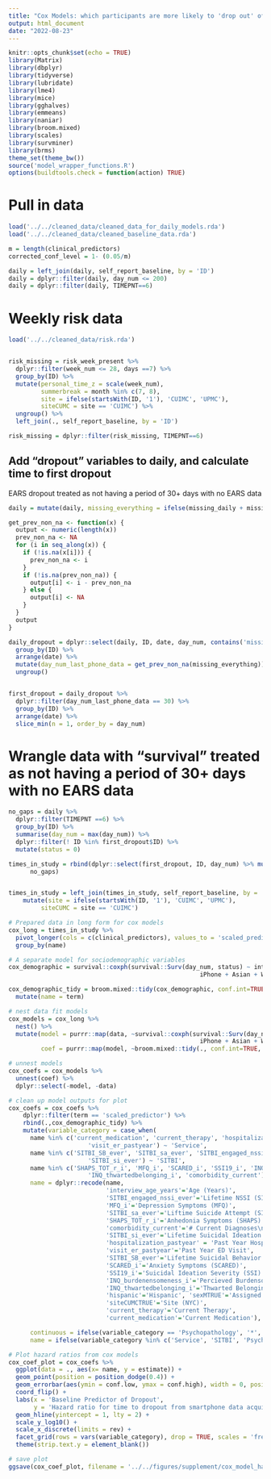 ```yaml
---
title: "Cox Models: which participants are more likely to 'drop out' of smartphone data collection"
output: html_document
date: "2022-08-23"
---
```


```r
knitr::opts_chunk$set(echo = TRUE)
library(Matrix)
library(dbplyr)
library(tidyverse)
library(lubridate)
library(lme4)
library(mice)
library(gghalves)
library(emmeans)
library(naniar)
library(broom.mixed)
library(scales)
library(survminer)
library(brms)
theme_set(theme_bw())
source('model_wrapper_functions.R')
options(buildtools.check = function(action) TRUE)
```


# Pull in data

```r
load('../../cleaned_data/cleaned_data_for_daily_models.rda')
load('../../cleaned_data/cleaned_baseline_data.rda')
```

```r
m = length(clinical_predictors)
corrected_conf_level = 1- (0.05/m)
```

```r
daily = left_join(daily, self_report_baseline, by = 'ID')
daily = dplyr::filter(daily, day_num <= 200)
daily = dplyr::filter(daily, TIMEPNT==6)
```


# Weekly risk data
```r
load('../../cleaned_data/risk.rda')


risk_missing = risk_week_present %>%
  dplyr::filter(week_num <= 28, days ==7) %>%
  group_by(ID) %>%
  mutate(personal_time_z = scale(week_num),
         summerbreak = month %in% c(7, 8),
         site = ifelse(startsWith(ID, '1'), 'CUIMC', 'UPMC'),
         siteCUMC = site == 'CUIMC') %>%
  ungroup() %>%
  left_join(., self_report_baseline, by = 'ID') 

risk_missing = dplyr::filter(risk_missing, TIMEPNT==6)
```


## Add "dropout" variables to daily, and calculate time to first dropout 

EARS dropout treated as not having a period of 30+ days with no EARS data
```r
daily = mutate(daily, missing_everything = ifelse(missing_daily + missing_gps + missing_accel + missing_keyboard == 4, NA_real_, 0)) 

get_prev_non_na <- function(x) {
  output <- numeric(length(x))
  prev_non_na <- NA
  for (i in seq_along(x)) {
    if (!is.na(x[i])) {
      prev_non_na <- i
    }
    if (!is.na(prev_non_na)) {
      output[i] <- i - prev_non_na
    } else {
      output[i] <- NA
    }
  }
  output
}

daily_dropout = dplyr::select(daily, ID, date, day_num, contains('missing')) %>%
  group_by(ID) %>%
  arrange(date) %>%
  mutate(day_num_last_phone_data = get_prev_non_na(missing_everything)) %>%
  ungroup()


first_dropout = daily_dropout %>%
  dplyr::filter(day_num_last_phone_data == 30) %>%
  group_by(ID) %>%
  arrange(date) %>%
  slice_min(n = 1, order_by = day_num)
```

# Wrangle data with "survival" treated as not having a period of 30+ days with no EARS data

```r
no_gaps = daily %>%
  dplyr::filter(TIMEPNT ==6) %>%
  group_by(ID) %>%
  summarise(day_num = max(day_num)) %>%
  dplyr::filter(! ID %in% first_dropout$ID) %>%
  mutate(status = 0)

times_in_study = rbind(dplyr::select(first_dropout, ID, day_num) %>% mutate(status = 1), 
      no_gaps)


times_in_study = left_join(times_in_study, self_report_baseline, by = 'ID') %>%
    mutate(site = ifelse(startsWith(ID, '1'), 'CUIMC', 'UPMC'),
         siteCUMC = site == 'CUIMC')
```



```r
# Prepared data in long form for cox models
cox_long = times_in_study %>%
  pivot_longer(cols = c(clinical_predictors), values_to = 'scaled_predictor') %>%
  group_by(name)

# A separate model for sociodemographic variables
cox_demographic = survival::coxph(survival::Surv(day_num, status) ~ interview_age_years +
                                                     iPhone + Asian + White + Black + hispanic + sexM + siteCUMC, data = times_in_study)

cox_demographic_tidy = broom.mixed::tidy(cox_demographic, conf.int=TRUE, exponentiate=TRUE) %>%
  mutate(name = term)

# nest data fit models
cox_models = cox_long %>%
  nest() %>%
  mutate(model = purrr::map(data, ~survival::coxph(survival::Surv(day_num, status) ~ scaled_predictor + interview_age_years +
                                                     iPhone + Asian + White + Black + hispanic + sexM + siteCUMC, data =.)),
         coef = purrr::map(model, ~broom.mixed::tidy(., conf.int=TRUE, exponentiate=TRUE)))

# unnest models
cox_coefs = cox_models %>%
  unnest(coef) %>%
  dplyr::select(-model, -data)

# clean up model outputs for plot
cox_coefs = cox_coefs %>%
    dplyr::filter(term == 'scaled_predictor') %>%
    rbind(.,cox_demographic_tidy) %>%
    mutate(variable_category = case_when(
      name %in% c('current_medication', 'current_therapy', 'hospitalization_pastyear', 
                      'visit_er_pastyear') ~ 'Service',
      name %in% c('SITBI_SB_ever', 'SITBI_sa_ever', 'SITBI_engaged_nssi_ever', 
                      'SITBI_si_ever') ~ 'SITBI',
      name %in% c('SHAPS_TOT_r_i', 'MFQ_i', 'SCARED_i', 'SSI19_i', 'INQ_burdenensomeness_i', 
                      'INQ_thwartedbelonging_i', 'comorbidity_current') ~ 'Psychopathology'),
      name = dplyr::recode(name, 
                           'interview_age_years'='Age (Years)',
                           'SITBI_engaged_nssi_ever'='Lifetime NSSI (SITBI)',
                           'MFQ_i'='Depression Symptoms (MFQ)',
                           'SITBI_sa_ever'='Liftime Suicide Attempt (SITBI)', 
                           'SHAPS_TOT_r_i'='Anhedonia Symptoms (SHAPS)',
                           'comorbidity_current'='# Current Diagnoses\n(MINI-KID)',
                           'SITBI_si_ever'='Lifetime Suicidal Ideation (SITBI)', 
                           'hospitalization_pastyear' = 'Past Year Hospitalization',
                           'visit_er_pastyear'='Past Year ED Visit', 
                           'SITBI_SB_ever'='Lifetime Suicidal Behavior (SITBI)',
                           'SCARED_i'='Anxiety Symptoms (SCARED)', 
                           'SSI19_i'='Suicidal Ideation Severity (SSI)',
                           'INQ_burdenensomeness_i'='Percieved Burdensomeness (INQ)', 
                           'INQ_thwartedbelonging_i'='Thwarted Belonging (INQ)',
                           'hispanic'='Hispanic', 'sexMTRUE'='Assigned Male Sex',
                           'siteCUMCTRUE'='Site (NYC)', 
                           'current_therapy'='Current Therapy',
                           'current_medication'='Current Medication'),

      continuous = ifelse(variable_category == 'Psychopathology', '*', ''),
      name = ifelse(variable_category %in% c('Service', 'SITBI', 'Psychopathology'), paste0(name, continuous), name))

# Plot hazard ratios from cox models
cox_coef_plot = cox_coefs %>%
  ggplot(data = ., aes(x= name, y = estimate)) +
  geom_point(position = position_dodge(0.4)) +
  geom_errorbar(aes(ymin = conf.low, ymax = conf.high), width = 0, position = position_dodge(0.4)) +
  coord_flip() +
  labs(x = 'Baseline Predictor of Dropout', 
       y = 'Hazard ratio for time to dropout from smartphone data acquisition\nDropout defined as first day of first 30+ day period with no smartphone data') +
  geom_hline(yintercept = 1, lty = 2) +
  scale_y_log10() +
  scale_x_discrete(limits = rev) +
  facet_grid(rows = vars(variable_category), drop = TRUE, scales = 'free') +
  theme(strip.text.y = element_blank()) 

# save plot
ggsave(cox_coef_plot, filename = '../../figures/supplement/cox_model_hazard_ratios.png', width = 8, height = 8)
```


